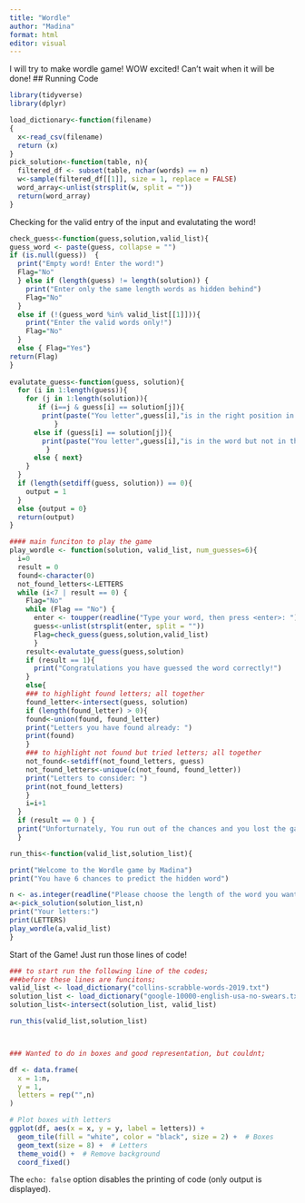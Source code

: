```yaml
---
title: "Wordle"
author: "Madina"
format: html
editor: visual
---
```


I will try to make wordle game! WOW excited! Can't wait when it will be done! \## Running Code

```r
library(tidyverse)
library(dplyr)

load_dictionary<-function(filename)
{
  x<-read_csv(filename)
  return (x)
}
pick_solution<-function(table, n){ 
  filtered_df <- subset(table, nchar(words) == n)
  w<-sample(filtered_df[[1]], size = 1, replace = FALSE)
  word_array<-unlist(strsplit(w, split = ""))
  return(word_array)
}

```

Checking for the valid entry of the input and evalutating the word!
```r

check_guess<-function(guess,solution,valid_list){
guess_word <- paste(guess, collapse = "")
if (is.null(guess))  {
  print("Empty word! Enter the word!")
  Flag="No"
  } else if (length(guess) != length(solution)) {
    print("Enter only the same length words as hidden behind")
    Flag="No"
  }
  else if (!(guess_word %in% valid_list[[1]])){
    print("Enter the valid words only!")
    Flag="No"
  }
  else { Flag="Yes"}
return(Flag)
}
  
evalutate_guess<-function(guess, solution){
  for (i in 1:length(guess)){
    for (j in 1:length(solution)){
       if (i==j & guess[i] == solution[j]){
        print(paste("You letter",guess[i],"is in the right position in the word"))
           }
      else if (guess[i] == solution[j]){
        print(paste("You letter",guess[i],"is in the word but not in the right position"))
         }
      else { next}
    }
  }
  if (length(setdiff(guess, solution)) == 0){
    output = 1
  }
  else {output = 0}
  return(output)
} 

#### main funciton to play the game
play_wordle <- function(solution, valid_list, num_guesses=6){
  i=0
  result = 0
  found<-character(0)
  not_found_letters<-LETTERS
  while (i<7 | result == 0) {
    Flag="No"
    while (Flag == "No") {
      enter <- toupper(readline("Type your word, then press <enter>: "))
      guess<-unlist(strsplit(enter, split = ""))
      Flag=check_guess(guess,solution,valid_list)
      }
    result<-evalutate_guess(guess,solution)
    if (result == 1){
      print("Congratulations you have guessed the word correctly!")
    }
    else{
    ### to highlight found letters; all together
    found_letter<-intersect(guess, solution)
    if (length(found_letter) > 0){
    found<-union(found, found_letter)
    print("Letters you have found already: ")
    print(found)
    }
    ### to highlight not found but tried letters; all together
    not_found<-setdiff(not_found_letters, guess)
    not_found_letters<-unique(c(not_found, found_letter))
    print("Letters to consider: ")
    print(not_found_letters) 
    }
    i=i+1
  }
  if (result == 0 ) {
  print("Unforturnately, You run out of the chances and you lost the game! Try again!")}
  }
```

```r

run_this<-function(valid_list,solution_list){

print("Welcome to the Wordle game by Madina")
print("You have 6 chances to predict the hidden word")

n <- as.integer(readline("Please choose the length of the word you want to play, then press <enter>: "))
a<-pick_solution(solution_list,n)
print("Your letters:")
print(LETTERS)
play_wordle(a,valid_list)
}
```
Start of the Game! Just run those lines of code!

```r
### to start run the following line of the codes;
###before these lines are funcitons;
valid_list <- load_dictionary("collins-scrabble-words-2019.txt")
solution_list <- load_dictionary("google-10000-english-usa-no-swears.txt")
solution_list<-intersect(solution_list, valid_list)

run_this(valid_list,solution_list)



### Wanted to do in boxes and good representation, but couldnt;

df <- data.frame(
  x = 1:n,
  y = 1,
  letters = rep("",n)
)

# Plot boxes with letters
ggplot(df, aes(x = x, y = y, label = letters)) +
  geom_tile(fill = "white", color = "black", size = 2) +  # Boxes
  geom_text(size = 8) +  # Letters
  theme_void() +  # Remove background
  coord_fixed()
```

The `echo: false` option disables the printing of code (only output is displayed).
